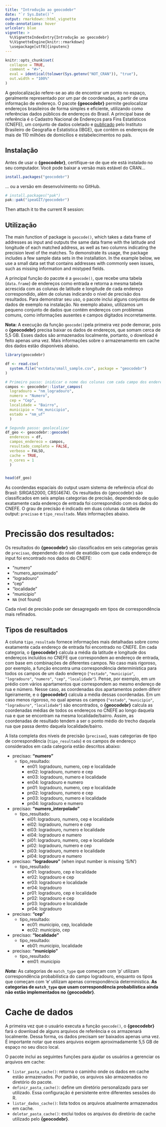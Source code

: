 ```yaml
---
title: "Introdução ao geocodebr"
date: "`r Sys.Date()`"
output: rmarkdown::html_vignette
code-annotations: hover
urlcolor: blue
vignette: >
  %\VignetteIndexEntry{Introdução ao geocodebr}
  %\VignetteEngine{knitr::rmarkdown}
  \usepackage[utf8]{inputenc}
---
```


```r
knitr::opts_chunk$set(
  collapse = TRUE,
  comment = "#>",
  eval = identical(tolower(Sys.getenv("NOT_CRAN")), "true"),
  out.width = "100%"
)
```

A geolocalização refere-se ao ato de encontrar um ponto no espaço, geralmente representado por um par de coordenadas, a partir de uma informação de endereço. O pacote **{geocodebr}** permite geolocalizar endereços brasileiros de forma simples e eficiente, utilizando como referências dados públicos de endereços do Brasil. A principal base de referência é o Cadastro Nacional de Endereços para Fins Estatísticos (CNEFE), um conjunto de dados coletado e [publicado](https://www.ibge.gov.br/estatisticas/sociais/populacao/38734-cadastro-nacional-de-enderecos-para-fins-estatisticos.html) pelo Instituto Brasileiro de Geografia e Estatística (IBGE), que contém os endereços de mais de 110 milhões de domicílios e estabelecimentos no país.



## Instalação

Antes de usar o **{geocodebr}**, certifique-se de que ele está instalado no seu computador. Você pode baixar a versão mais estável do CRAN...

```r
install.packages("geocodebr")
```

... ou a versão em desenvolvimento no GitHub.

```r
# install.packages("pak")
pak::pak("ipeaGIT/geocodebr")
```

Then attach it to the current R session:


## Utilização

The main function of package is `geocode()`, which
takes a data frame of addresses as input and outputs the same data frame with
the latitude and longitude of each matched address, as well as two columns
indicating the precision level of the matches. To demonstrate its usage, the
package includes a few sample data sets in the installation. In the example
below, we use a small data set that contains addresses with commonly seen
issues, such as missing information and mistyped fields.

A principal função do pacote é a `geocode()`, que recebe uma tabela (`data.frame`) de endereços como entrada e retorna a mesma tabela acrescida com as colunas de latitude e longitude de cada endereço correspondido, além de  colunas indicando o nível de precisão dos resultados. Para demonstrar seu uso, o pacote inclui alguns conjuntos de dados de exemplo na instalação. No exemplo abaixo, utilizamos um pequeno conjunto de dados que contém endereços com problemas comuns, como informações ausentes e campos digitados incorretamente.

**Nota:** A execução da função `geocode()`pela primeira vez pode demorar, pois o **{geocodebr}** precisa baixar os dados de endereços, que somam cerca de 5,5 GB. Esses dados são armazenados localmente, portanto, o download é feito apenas uma vez. Mais informações sobre o armazenamento em cache dos dados estão disponíveis abaixo.

```r
library(geocodebr)

df <- read.csv(
  system.file("extdata/small_sample.csv", package = "geocodebr")
)

# Primeiro passo: inidicar o nome das colunas com cada campo dos enderecos
campos <- geocodebr::listar_campos(
  logradouro = "nm_logradouro",
  numero = "Numero",
  cep = "Cep",
  localidade = "Bairro",
  municipio = "nm_municipio",
  estado = "nm_uf"
  )

# Segundo passo: geolocalizar
df_geo <- geocodebr::geocode(
  enderecos = df,
  campos_endereco = campos,
  resultado_completo = FALSE,
  verboso = FALSO,
  cache = TRUE,
  n_cores = 1
  )


head(df_geo)
```

As coordendas espaciais do output usam sistema de referência ofical do Brasil: SIRGAS2000, CRS(4674). Os resultados do {geocodebr} são classificados em seis amplas categorias de precisão, dependendo de quão exatamente cada endereço de entrada foi correspondido com os dados do CNEFE. O grau de precisão é indicado em duas colunas da tabela de output: `precisao` e `tipo_resultado`. Mais informações abaixo.


# Precissão dos resultados:

Os resultados do **{geocodebr}** são classificados em seis categorias gerais de `precisao`, dependendo do nível de exatidão com que cada endereço de input foi encontrado nos dados do CNEFE:

- "numero"
- "numero_aproximado"
- "logradouro"
- "cep"
- "localidade"
- "municipio"
- `NA` (not found)

Cada nível de precisão pode ser desagregado em tipos de correspondência mais refinados.

## Tipos de resultados

A coluna `tipo_resultado` fornece informações mais detalhadas sobre como exatamente cada endereço de entrada foi encontrado no CNEFE. Em cada categoria, o **{geocodebr}** calcula a média da latitude e longitude  dos endereços incluídos no CNEFE que correspondem ao endereço de entrada, com base em combinações de diferentes campos. No caso mais rigoroso, por exemplo, a função encontra uma correspondência determinística para todos os campos de um dado endereço (`"estado"`, `"municipio"`, `"logradouro"`, `"numero"`, `"cep"`, `"localidade"`). Pense, por exemplo, em um prédio com vários apartamentos que correspondem ao mesmo endereço de rua e número. Nesse caso, as coordenadas dos apartamentos podem diferir ligeiramente, e o **{geocodebr}** calcula a média dessas coordenadas. Em um caso menos rigoroso, no qual apenas os campos (`"estado"`, `"municipio"`, `"logradouro"`, `"localidade"`) são encontrados, o **{geocodebr}** calcula as coordenadas médias de todos os endereços no CNEFE ao longo daquela rua e que se encontram na mesma localidade/bairro. Assim, as coordenadas de resultado tendem a ser o ponto médio do trecho daquela rua que passa dentro daquela localidade/bairro.

A lista completa dos níveis de precisão (`precisao`), suas categorias de tipo de correspondência (`tipo_resultado`) e os campos de endereço considerados em cada categoria estão descritos abaixo:


- precisao: **"numero"**
  - tipo_resultado:
    - en01: logradouro, numero, cep e localidade
    - en02: logradouro, numero e cep
    - en03: logradouro, numero e localidade
    - en04: logradouro e numero
    - pn01: logradouro, numero, cep e localidade
    - pn02: logradouro, numero e cep
    - pn03: logradouro, numero e localidade
    - pn04: logradouro e numero

- precisao: **"numero_interpolado"**
  - tipo_resultado:
    - ei01: logradouro, numero, cep e localidade
    - ei02: logradouro, numero e cep
    - ei03: logradouro, numero e localidade
    - ei04: logradouro e numero
    - pi01: logradouro, numero, cep e localidade
    - pi02: logradouro, numero e cep
    - pi03: logradouro, numero e localidade
    - pi04: logradouro e numero

- precisao: **"logradouro"** (when input number is missing 'S/N')
  - tipo_resultado:
    - er01: logradouro, cep e localidade
    - er02: logradouro e cep
    - er03: logradouro e localidade
    - er04: logradouro
    - pr01: logradouro, cep e localidade
    - pr02: logradouro e cep
    - pr03: logradouro e localidade
    - pr04: logradouro

- precisao: **"cep"**
  - tipo_resultado:
    - ec01: municipio, cep, localidade
    - ec02: municipio, cep

- precisao: **"localidade"**
  - tipo_resultado:
    - eb01: municipio, localidade

- precisao: **"municipio"**
  - tipo_resultado:
    - em01: municipio


***Nota:*** As categorias de `match_type` que começam com 'p' utilizam correspondência probabilística do campo logradouro, enquanto os tipos que começam com 'e' utilizam apenas correspondência determinística. **As categorias de `match_type` que usam correspondência probabilística ainda não estão implementados no {geocodebr}**.



# Cache de dados

A primeira vez que o usuário executa a função `geocode()`, o **{geocodebr}** fará o download de alguns arquivos de referência e os armazenará localmente. Dessa forma, os dados precisam ser baixados apenas uma vez. É importante notar que esses arquivos exigem aproximadamente 5,5 GB de espaço no seu disco local.


O pacote inclui as seguintes funções para ajudar os usuários a gerenciar os arquivos em cache:

- `listar_pasta_cache()`: retorna o caminho onde os dados em cache estão armazenados. Por padrão, os arquivos são armazenados no diretório do pacote.
- `definir_pasta_cache()`: define um diretório personalizado para ser utilizado. Essa configuração é persistente entre diferentes sessões do R.
- `listar_dados_cache()`: lista todos os arquivos atualmente armazenados em cache.
- `deletar_pasta_cache()`: exclui todos os arquivos do diretório de cache utilizado pelo **{geocodebr}**.



